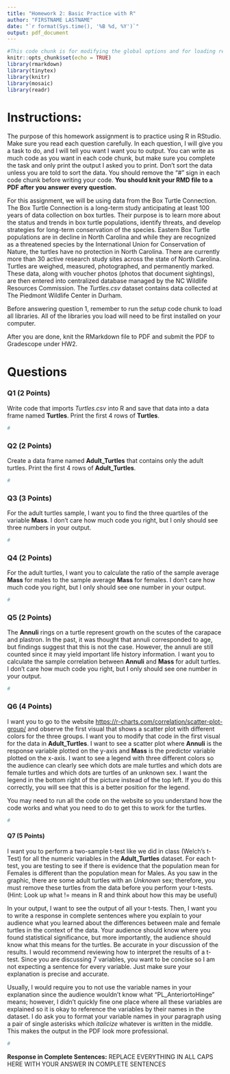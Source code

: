 ```yaml
---
title: "Homework 2: Basic Practice with R"
author: "FIRSTNAME LASTNAME"
date: "`r format(Sys.time(), '%B %d, %Y')`"
output: pdf_document
---
```


```r
#This code chunk is for modifying the global options and for loading required R packages
knitr::opts_chunk$set(echo = TRUE)
library(rmarkdown)
library(tinytex)
library(knitr)
library(mosaic)
library(readr)
```

# Instructions:

The purpose of this homework assignment is to practice using R in RStudio. Make sure you read each question carefully. In each question, I will give you a task to do, and I will tell you want I want you to output. You can write as much code as you want in each code chunk, but make sure you complete the task and only print the output I asked you to print. Don't sort the data unless you are told to sort the data. You should remove the "#" sign in each code chunk before writing your code. **You should knit your RMD file to a PDF after you answer every question.**

For this assignment, we will be using data from the Box Turtle Connection. The Box Turtle Connection is a long-term study anticipating at least 100 years of data collection on box turtles. Their purpose is to learn more about the status and trends in box turtle populations, identify threats, and develop strategies for long-term conservation of the species. Eastern Box Turtle populations are in decline in North Carolina and while they are recognized as a threatened species by the International Union for Conservation of Nature, the turtles have no protection in North Carolina. There are currently more than 30 active research study sites across the state of North Carolina. Turtles are weighed, measured, photographed, and permanently marked. These data, along with voucher photos (photos that document sightings), are then entered into centralized database managed by the NC Wildlife Resources Commission. The *Turtles.csv* dataset contains data collected at The Piedmont Wildlife Center in Durham.

Before answering question 1, remember to run the *setup* code chunk to load all libraries. All of the libraries you load will need to be first installed on your computer.

After you are done, knit the RMarkdown file to PDF and submit the PDF to Gradescope under HW2.

# Questions

### Q1 (2 Points)

Write code that imports *Turtles.csv* into R and save that data into a data frame named **Turtles**. Print the first 4 rows of **Turtles**.

```r
#
```


### Q2 (2 Points)

Create a data frame named **Adult_Turtles** that contains only the adult turtles. Print the first 4 rows of **Adult_Turtles**.

```r
#
```

### Q3 (3 Points)

For the adult turtles sample, I want you to find the three quartiles of the variable **Mass**. I don't care how much code you right, but I only should see three numbers in your output. 

```r
#
```

### Q4 (2 Points)

For the adult turtles, I want you to calculate the ratio of the sample average **Mass** for males to the sample average **Mass** for females. I don't care how much code you right, but I only should see one number in your output. 


```r
#
```

### Q5 (2 Points)

The **Annuli** rings on a turtle represent growth on the scutes of the carapace and plastron. In the past, it was thought that annuli corresponded to age, but findings suggest that this is not the case. However, the annuli are still counted since it may yield important life history information. I want you to calculate the sample correlation between **Annuli** and **Mass** for adult turtles. I don't care how much code you right, but I only should see one number in your output. 

```r
#
```

### Q6 (4 Points)

I want you to go to the website <https://r-charts.com/correlation/scatter-plot-group/> and observe the first visual that shows a scatter plot with different colors for the three groups. I want you to modify that code in the first visual for the data in **Adult_Turtles**. I want to see a scatter plot where **Annuli** is the response variable plotted on the y-axis and **Mass** is the predictor variable plotted on the x-axis. I want to see a legend with three different colors so the audience can clearly see which dots are male turtles and which dots are female turtles and which dots are turtles of an unknown sex. I want the legend in the bottom right of the picture instead of the top left. If you do this correctly, you will see that this is a better position for the legend. 

You may need to run all the code on the website so you understand how the code works and what you need to do to get this to work for the turtles.

```r
#
```

#### Q7 (5 Points)

I want you to perform a two-sample t-test like we did in class (Welch's t-Test) for all the numeric variables in the **Adult_Turtles** dataset. For each t-test, you are testing to see if there is evidence that the population mean for Females is different than the population mean for Males. As you saw in the graphic, there are some adult turtles with an *Unknown* sex; therefore, you must remove these turtles from the data before you perform your t-tests. (Hint: Look up what != means in R and think about how this may be useful)

In your output, I want to see the output of all your t-tests. Then, I want you to write a response in complete sentences where you explain to your audience what you learned about the differences between male and female turtles in the context of the data. Your audience should know where you found statistical significance, but more importantly, the audience should know what this means for the turtles. Be accurate in your discussion of the results. I would recommend reviewing how to interpret the results of a t-test. Since you are discussing 7 variables, you want to be concise so I am not expecting a sentence for every variable. Just make sure your explanation is precise and accurate.

Usually, I would require you to not use the variable names in your explanation since the audience wouldn't know what "PL_AnteriortoHinge" means; however, I didn't quickly fine one place where all these variables are explained so it is okay to reference the variables by their names in the dataset. I do ask you to format your variable names in your paragraph using a pair of single asterisks which *italicize* whatever is written in the middle. This makes the output in the PDF look more professional.

```r
#
```

**Response in Complete Sentences:** REPLACE EVERYTHING IN ALL CAPS HERE WITH YOUR ANSWER IN COMPLETE SENTENCES